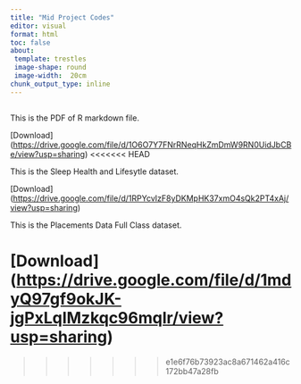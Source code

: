 ```yaml
---
title: "Mid Project Codes"
editor: visual
format: html
toc: false
about:
 template: trestles
 image-shape: round
 image-width:  20cm
chunk_output_type: inline
---
```


## 

This is the PDF of R markdown file.

\[Download\](<https://drive.google.com/file/d/1O6O7Y7FNrRNeqHkZmDmW9RN0UidJbCBe/view?usp=sharing>)
<<<<<<< HEAD

This is the Sleep Health and Lifesytle dataset.

\[Download\](<https://drive.google.com/file/d/1RPYcvIzF8yDKMpHK37xmO4sQk2PT4xAj/view?usp=sharing>)

This is the Placements Data Full Class dataset.

\[Download\](<https://drive.google.com/file/d/1mdyQ97gf9okJK-jgPxLqIMzkqc96mqlr/view?usp=sharing>)
=======
>>>>>>> e1e6f76b73923ac8a671462a416c172bb47a28fb
